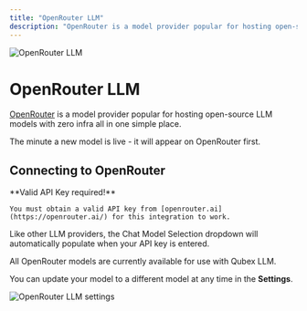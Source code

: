 ```yaml
---
title: "OpenRouter LLM"
description: "OpenRouter is a model provider popular for hosting open-source LLM models with zero infra all in one simple place"
---
```



<Image
  src="/images/Qubex LLM-setup/llm-configuration/cloud/openrouter/header-image.png"
  height={1080}
  width={1920}
  quality={100}
  alt="OpenRouter LLM"
/>

# OpenRouter LLM

[OpenRouter](https://openrouter.ai) is a model provider popular for hosting open-source LLM models with zero infra all in one simple place.

The minute a new model is live - it will appear on OpenRouter first.

## Connecting to OpenRouter

<Callout type="info" emoji="️💡">
  **Valid API Key required!**

    You must obtain a valid API key from [openrouter.ai](https://openrouter.ai/) for this integration to work.

</Callout>

Like other LLM providers, the Chat Model Selection dropdown will automatically populate when your API key is entered.

All OpenRouter models are currently available for use with Qubex LLM.

You can update your model to a different model at any time in the **Settings**.

<Image
  src="/images/Qubex LLM-setup/llm-configuration/cloud/OpenRouter/OpenRouter-llm.png"
  height={1080}
  width={1920}
  quality={100}
  alt="OpenRouter LLM settings"
/>
